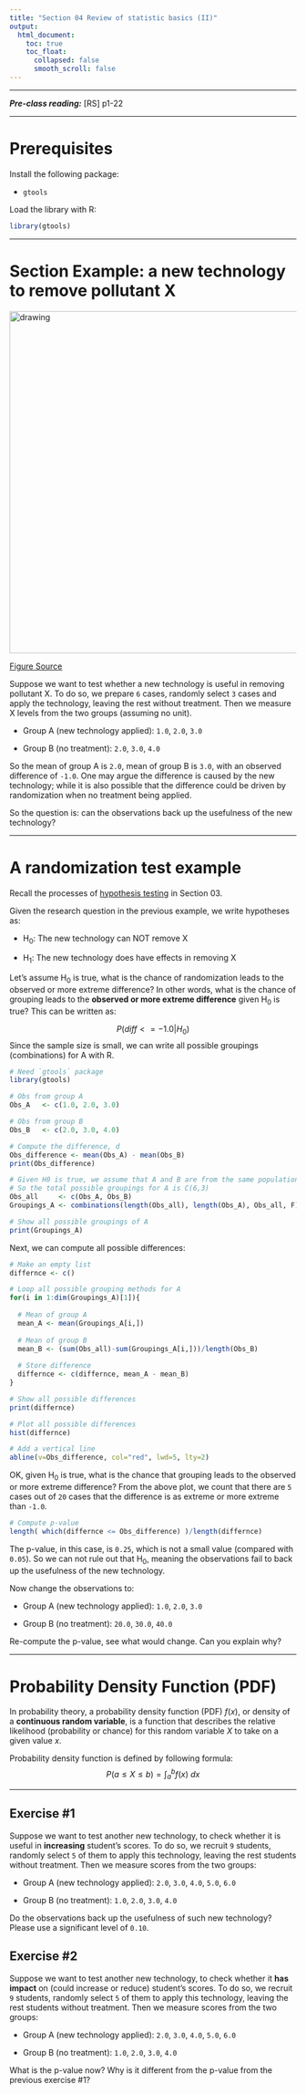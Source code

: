 ---
title: "Section 04 Review of statistic basics (II)"
output:
  html_document:
    toc: true
    toc_float:
      collapsed: false
      smooth_scroll: false
---

***

***Pre-class reading:*** [RS] p1-22 

***

# Prerequisites

Install the following package:

+ `gtools`

Load the library with R:

```{r}
library(gtools)
```

***

# Section Example: a new technology to remove pollutant X

<img src="figs/sampling.jpg" alt="drawing" width="600"/>

[Figure Source](https://www.alamy.com/zouping-china-march-15-2021-agricultural-technicians-take-samples-of-wheat-soil-at-the-jiaoqiao-town-base-of-the-cultivated-land-soil-environmental-quality-improvement-experiment-and-demonstration-project-in-zouping-city-shandong-province-china-march-15-2021-photo-by-dong-naide-costfotosipa-usa-image415007617.html)

Suppose we want to test whether a new technology is useful in removing pollutant X. To do so, we prepare `6` cases, randomly select `3` cases and apply the technology, leaving the rest without treatment. Then we measure X levels from the two groups (assuming no unit).

+ Group A (new technology applied): `1.0`, `2.0`, `3.0`

+ Group B (no treatment): `2.0`, `3.0`, `4.0`

So the mean of group A is `2.0`, mean of group B is `3.0`, with an observed difference of `-1.0`. One may argue the difference is caused by the new technology; while it is also possible that the difference could be driven by randomization when no treatment being applied. 

So the question is: can the observations back up the usefulness of the new technology?

***

# A randomization test example

Recall the processes of [hypothesis testing](https://zhu-group.github.io/ese335/S03.html#Hypothesis_tests) in Section 03.

Given the research question in the previous example, we write hypotheses as:

+ H~0~: The new technology can NOT remove X

+ H~1~: The new technology does have effects in removing X

Let's assume H~0~ is true, what is the chance of randomization leads to the observed or more extreme difference? In other words, what is the chance of grouping leads to the **observed or more extreme difference** given H~0~ is true? This can be written as:

$$P(diff <= -1.0 | H_{0} )$$
Since the sample size is small, we can write all possible groupings (combinations) for A with R.

```{r}
# Need `gtools` package
library(gtools)

# Obs from group A
Obs_A   <- c(1.0, 2.0, 3.0)

# Obs from group B
Obs_B   <- c(2.0, 3.0, 4.0)

# Compute the difference, d
Obs_difference <- mean(Obs_A) - mean(Obs_B)
print(Obs_difference)

# Given H0 is true, we assume that A and B are from the same population
# So the total possible groupings for A is C(6,3) 
Obs_all     <- c(Obs_A, Obs_B)
Groupings_A <- combinations(length(Obs_all), length(Obs_A), Obs_all, F)

# Show all possible groupings of A
print(Groupings_A)
```

Next, we can compute all possible differences:

```{r}
# Make an empty list
differnce <- c()

# Loop all possible grouping methods for A
for(i in 1:dim(Groupings_A)[1]){
  
  # Mean of group A
  mean_A <- mean(Groupings_A[i,])
  
  # Mean of group B
  mean_B <- (sum(Obs_all)-sum(Groupings_A[i,]))/length(Obs_B)
  
  # Store difference
  differnce <- c(differnce, mean_A - mean_B)
}

# Show all possible differences
print(differnce)

# Plot all possible differences
hist(differnce)

# Add a vertical line
abline(v=Obs_difference, col="red", lwd=5, lty=2)
```

OK, given H~0~ is true, what is the chance that grouping leads to the observed or more extreme difference? From the above plot, we count that there are `5` cases out of `20` cases that the difference is as extreme or more extreme than `-1.0`. 

```{r}

# Compute p-value
length( which(differnce <= Obs_difference) )/length(differnce)
```

The p-value, in this case, is `0.25`, which is not a small value (compared with `0.05`). So we can not rule out that H~0~, meaning the observations fail to back up the usefulness of the new technology.

Now change the observations to:

+ Group A (new technology applied): `1.0`, `2.0`, `3.0`

+ Group B (no treatment): `20.0`, `30.0`, `40.0`

Re-compute the p-value, see what would change. Can you explain why?

***

# Probability Density Function (PDF)

In probability theory, a probability density function (PDF) $f(x)$, or density of a **continuous random variable**, is a function that describes the relative likelihood (probability or chance) for this random variable $X$ to take on a given value $x$.

Probability density function is defined by following formula:
$$ P(a \le X \le b) = \int_a^b f(x) ~ dx $$

***

## Exercise #1

Suppose we want to test another new technology, to check whether it is useful in **increasing** student's scores. To do so, we recruit `9` students, randomly select `5` of them to apply this technology, leaving the rest students without treatment. Then we measure scores from the two groups:

+ Group A (new technology applied): `2.0`, `3.0`, `4.0`, `5.0`, `6.0`

+ Group B (no treatment): `1.0`, `2.0`, `3.0`, `4.0`

Do the observations back up the usefulness of such new technology? Please use a significant level of `0.10`.

## Exercise #2

Suppose we want to test another new technology, to check whether it **has impact** on (could increase or reduce) student's scores. To do so, we recruit `9` students, randomly select `5` of them to apply this technology, leaving the rest students without treatment. Then we measure scores from the two groups:

+ Group A (new technology applied): `2.0`, `3.0`, `4.0`, `5.0`, `6.0`

+ Group B (no treatment): `1.0`, `2.0`, `3.0`, `4.0`

What is the p-value now? Why is it different from the p-value from the previous exercise #1?
